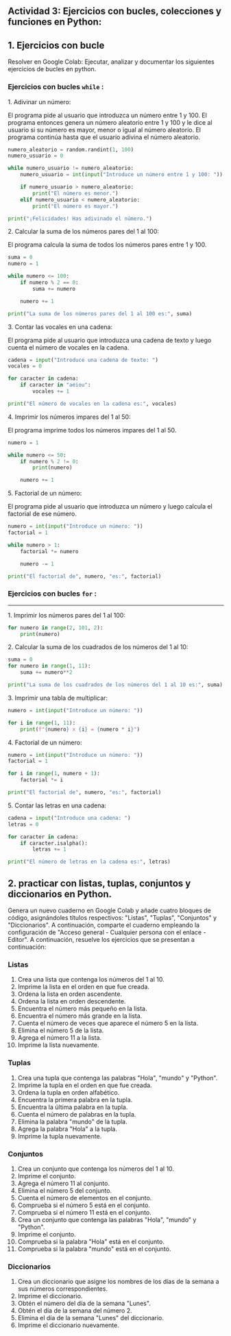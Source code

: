 
## Actividad 3: Ejercicios con bucles, colecciones y funciones en Python:

## 1. Ejercicios con bucle

Resolver en Google Colab: Ejecutar, analizar y documentar los siguientes ejercicios de bucles en python.

### Ejercicios con bucles `while` :

1\. Adivinar un número:

El programa pide al usuario que introduzca un número entre 1 y 100. El programa entonces genera un número aleatorio entre 1 y 100 y le dice al usuario si su número es mayor, menor o igual al número aleatorio. El programa continúa hasta que el usuario adivina el número aleatorio.

```python
numero_aleatorio = random.randint(1, 100)
numero_usuario = 0

while numero_usuario != numero_aleatorio:
    numero_usuario = int(input("Introduce un número entre 1 y 100: "))

    if numero_usuario > numero_aleatorio:
        print("El número es menor.")
    elif numero_usuario < numero_aleatorio:
        print("El número es mayor.")

print("¡Felicidades! Has adivinado el número.")

```

2\. Calcular la suma de los números pares del 1 al 100:

El programa calcula la suma de todos los números pares entre 1 y 100.

```python
suma = 0
numero = 1

while numero <= 100:
    if numero % 2 == 0:
        suma += numero

    numero += 1

print("La suma de los números pares del 1 al 100 es:", suma)

```

3\. Contar las vocales en una cadena:

El programa pide al usuario que introduzca una cadena de texto y luego cuenta el número de vocales en la cadena.

```python
cadena = input("Introduce una cadena de texto: ")
vocales = 0

for caracter in cadena:
    if caracter in "aeiou":
        vocales += 1

print("El número de vocales en la cadena es:", vocales)

```

4\. Imprimir los números impares del 1 al 50:

El programa imprime todos los números impares del 1 al 50.

```python
numero = 1

while numero <= 50:
    if numero % 2 != 0:
        print(numero)

    numero += 1

```

5\. Factorial de un número:

El programa pide al usuario que introduzca un número y luego calcula el factorial de ese número.


```python
numero = int(input("Introduce un número: "))
factorial = 1

while numero > 1:
    factorial *= numero

    numero -= 1

print("El factorial de", numero, "es:", factorial)

```


### Ejercicios con bucles `for` :
-----------------------------------------------------------

1\. Imprimir los números pares del 1 al 100:

```python
for numero in range(2, 101, 2):
    print(numero)

```

2\. Calcular la suma de los cuadrados de los números del 1 al 10:

```python
suma = 0
for numero in range(1, 11):
    suma += numero**2

print("La suma de los cuadrados de los números del 1 al 10 es:", suma)

```

3\. Imprimir una tabla de multiplicar:

```python
numero = int(input("Introduce un número: "))

for i in range(1, 11):
    print(f"{numero} x {i} = {numero * i}")

```

4\. Factorial de un número:

```python
numero = int(input("Introduce un número: "))
factorial = 1

for i in range(1, numero + 1):
    factorial *= i

print("El factorial de", numero, "es:", factorial)

```

5\. Contar las letras en una cadena:

```python
cadena = input("Introduce una cadena: ")
letras = 0

for caracter in cadena:
    if caracter.isalpha():
        letras += 1

print("El número de letras en la cadena es:", letras)
```

## 2. practicar con listas, tuplas, conjuntos y diccionarios en Python.

Genera un nuevo cuaderno en Google Colab y añade cuatro bloques de código, asignándoles títulos respectivos: "Listas", "Tuplas", "Conjuntos" y "Diccionarios". A continuación, comparte el cuaderno empleando la configuración de "Acceso general - Cualquier persona con el enlace - Editor". A continuación, resuelve los ejercicios que se presentan a continuación:

### Listas

1. Crea una lista que contenga los números del 1 al 10.
2. Imprime la lista en el orden en que fue creada.
3. Ordena la lista en orden ascendente.
4. Ordena la lista en orden descendente.
5. Encuentra el número más pequeño en la lista.
6. Encuentra el número más grande en la lista.
7. Cuenta el número de veces que aparece el número 5 en la lista.
8. Elimina el número 5 de la lista.
9. Agrega el número 11 a la lista.
10. Imprime la lista nuevamente.
    
### Tuplas

1. Crea una tupla que contenga las palabras "Hola", "mundo" y "Python".
2. Imprime la tupla en el orden en que fue creada.
3. Ordena la tupla en orden alfabético.
4. Encuentra la primera palabra en la tupla.
5. Encuentra la última palabra en la tupla.
6. Cuenta el número de palabras en la tupla.
7. Elimina la palabra "mundo" de la tupla.
8. Agrega la palabra "Hola" a la tupla.
9. Imprime la tupla nuevamente.
    
### Conjuntos

1. Crea un conjunto que contenga los números del 1 al 10.
2. Imprime el conjunto.
3. Agrega el número 11 al conjunto.
4. Elimina el número 5 del conjunto.
5. Cuenta el número de elementos en el conjunto.
6. Comprueba si el número 5 está en el conjunto.
7. Comprueba si el número 11 está en el conjunto.
8. Crea un conjunto que contenga las palabras "Hola", "mundo" y "Python".
9. Imprime el conjunto.
10. Comprueba si la palabra "Hola" está en el conjunto.
11. Comprueba si la palabra "mundo" está en el conjunto.
    
### Diccionarios

1. Crea un diccionario que asigne los nombres de los días de la semana a sus números correspondientes.
2. Imprime el diccionario.
3. Obtén el número del día de la semana "Lunes".
4. Obtén el día de la semana del número 2.
5. Elimina el día de la semana "Lunes" del diccionario.
6. Imprime el diccionario nuevamente.